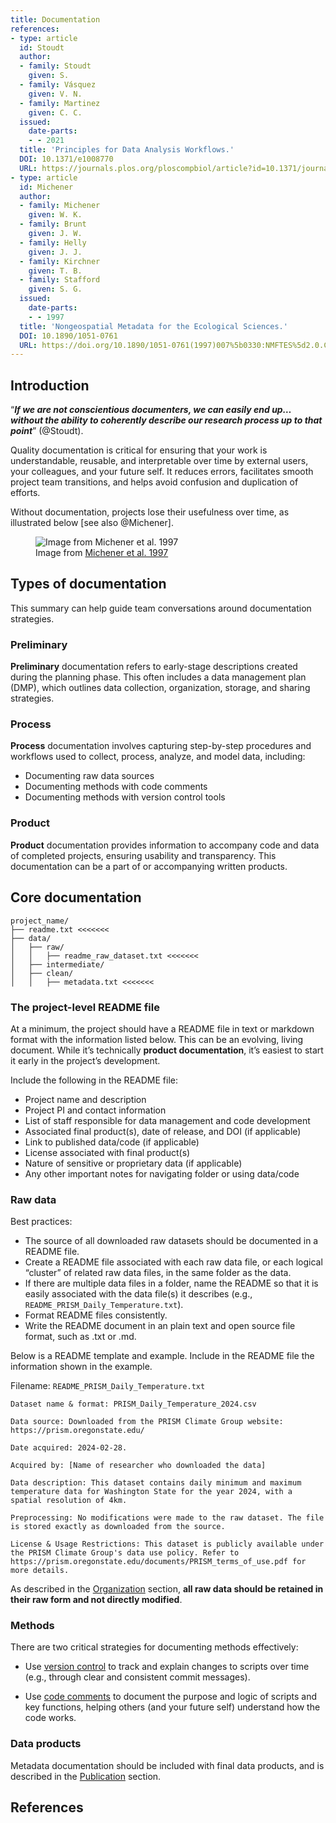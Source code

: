 ```yaml
---
title: Documentation
references:
- type: article
  id: Stoudt
  author:
  - family: Stoudt
    given: S.
  - family: Vásquez
    given: V. N.
  - family: Martinez
    given: C. C.
  issued:
    date-parts:
    - - 2021
  title: 'Principles for Data Analysis Workflows.'
  DOI: 10.1371/e1008770
  URL: https://journals.plos.org/ploscompbiol/article?id=10.1371/journal.pcbi.1008770
- type: article
  id: Michener
  author:
  - family: Michener
    given: W. K.
  - family: Brunt
    given: J. W.
  - family: Helly
    given: J. J.
  - family: Kirchner
    given: T. B.
  - family: Stafford
    given: S. G.
  issued:
    date-parts:
    - - 1997
  title: 'Nongeospatial Metadata for the Ecological Sciences.'
  DOI: 10.1890/1051-0761
  URL: https://doi.org/10.1890/1051-0761(1997)007%5b0330:NMFTES%5d2.0.CO;2
---
```


## Introduction

“*__If we are not conscientious documenters, we can easily end up… without the ability to coherently describe our research process up to that point__*” (@Stoudt). 

Quality documentation is critical for ensuring that your work is understandable, reusable, and interpretable over time by external users, your colleagues, and your future self. It reduces errors, facilitates smooth project team transitions, and helps avoid confusion and duplication of efforts. 

Without documentation, projects lose their usefulness over time, as illustrated below [see also @Michener].

![Image from [Michener et al. 1997](https://doi.org/10.1890/1051-0761(1997)007%5b0330:NMFTES%5d2.0.CO;2)](../../images/information_loss.png)

## Types of documentation

This summary can help guide team conversations around documentation strategies.

### Preliminary

__Preliminary__ documentation refers to early-stage descriptions created during the planning phase. This often includes a data management plan (DMP), which outlines data collection, organization, storage, and sharing strategies. 

### Process 

__Process__ documentation involves capturing step-by-step procedures and workflows used to collect, process, analyze, and model data, including:

* Documenting raw data sources
* Documenting methods with code comments
* Documenting methods with version control tools

### Product 

__Product__ documentation provides information to accompany code and data of completed projects, ensuring usability and transparency. This documentation can be a part of or accompanying written products.

## Core documentation 

```
project_name/
├── readme.txt <<<<<<<
├── data/
│   ├── raw/
│   │   ├── readme_raw_dataset.txt <<<<<<<
│   ├── intermediate/
│   ├── clean/
│   │   ├── metadata.txt <<<<<<<
```

### The project-level README file {#project-readme}

At a minimum, the project should have a README file in text or markdown format with the information listed below. This can be an evolving, living document. While it's technically __product documentation__, it's easiest to start it early in the project's development. 

Include the following in the README file:

* Project name and description
* Project PI and contact information
* List of staff responsible for data management and code development
* Associated final product(s), date of release, and DOI (if applicable)
* Link to published data/code (if applicable)
* License associated with final product(s)
* Nature of sensitive or proprietary data (if applicable)
* Any other important notes for navigating folder or using data/code

### Raw data{#rawdatadoc}


Best practices:

* The source of all downloaded raw datasets should be documented in a README file.
* Create a README file associated with each raw data file, or each logical "cluster" of related raw data files, in the same folder as the data.
* If there are multiple data files in a folder, name the README so that it is easily associated with the data file(s) it describes (e.g., `README_PRISM_Daily_Temperature.txt`).
* Format README files consistently.
* Write the README document in an plain text and open source file format, such as .txt or .md.

Below is a README template and example. Include in the README file the information shown in the example.

Filename: `README_PRISM_Daily_Temperature.txt`
```
Dataset name & format: PRISM_Daily_Temperature_2024.csv

Data source: Downloaded from the PRISM Climate Group website: https://prism.oregonstate.edu/ 

Date acquired: 2024-02-28.

Acquired by: [Name of researcher who downloaded the data]

Data description: This dataset contains daily minimum and maximum temperature data for Washington State for the year 2024, with a spatial resolution of 4km.

Preprocessing: No modifications were made to the raw dataset. The file is stored exactly as downloaded from the source.

License & Usage Restrictions: This dataset is publicly available under the PRISM Climate Group's data use policy. Refer to https://prism.oregonstate.edu/documents/PRISM_terms_of_use.pdf for more details.
```

::: {.callout-note}
As described in the [Organization](../data-management/organization.qmd) section, __all raw data should be retained in their raw form and not directly modified__.
:::

### Methods

There are two critical strategies for documenting methods effectively:

* Use [version control](../version-control/index.qmd) to track and explain changes to scripts over time (e.g., through clear and consistent commit messages).

* Use [code comments](../software/index.qmd) to document the purpose and logic of scripts and key functions, helping others (and your future self) understand how the code works.

### Data products

Metadata documentation should be included with final data products, and is described in the [Publication](../data-management/publication.qmd#metadata) section.

## References